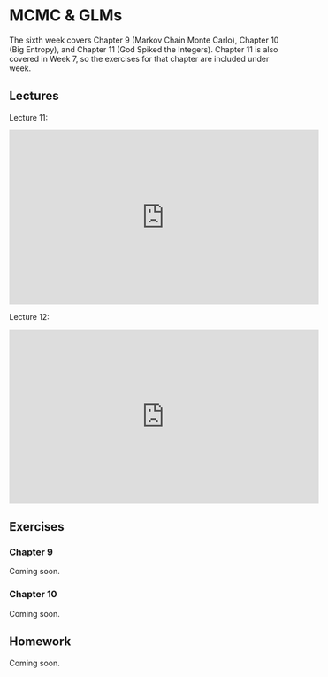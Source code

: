 # MCMC & GLMs

The sixth week covers Chapter 9 (Markov Chain Monte Carlo), Chapter 10 (Big Entropy), and Chapter 11 (God Spiked the Integers). Chapter 11 is also covered in Week 7, so the exercises for that chapter are included under week.

## Lectures

Lecture 11:

<iframe width="560" height="315" src="https://www.youtube.com/embed/-4y4X8ELcEM" frameborder="0" allow="accelerometer; autoplay; encrypted-media; gyroscope; picture-in-picture" allowfullscreen></iframe>

Lecture 12:

<iframe width="560" height="315" src="https://www.youtube.com/embed/hRJtKCIDTwc" frameborder="0" allow="accelerometer; autoplay; encrypted-media; gyroscope; picture-in-picture" allowfullscreen></iframe>

## Exercises

### Chapter 9

Coming soon.

### Chapter 10

Coming soon.

## Homework

Coming soon.
